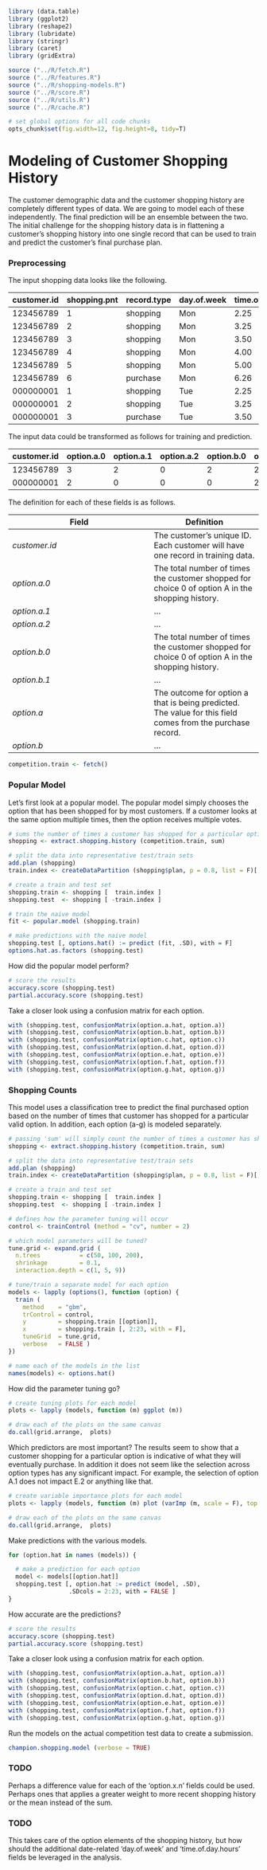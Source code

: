 ```r

library (data.table)
library (ggplot2)
library (reshape2)
library (lubridate)
library (stringr)
library (caret)
library (gridExtra)

source ("../R/fetch.R")
source ("../R/features.R")
source ("../R/shopping-models.R")
source ("../R/score.R")
source ("../R/utils.R")
source ("../R/cache.R")

# set global options for all code chunks
opts_chunk$set(fig.width=12, fig.height=8, tidy=T)
```

Modeling of Customer Shopping History
========================================================

The customer demographic data and the customer shopping history are completely different types of data.  We are going to model each of these independently.  The final prediction will be an ensemble between the two.  The initial challenge for the shopping history data is in flattening a customer's shopping history into one single record that can be used to train and predict the customer's final purchase plan.  

### Preprocessing

The input shopping data looks like the following.

| customer.id | shopping.pnt | record.type | day.of.week | time.of.day.hours | option.a | option.b | ... |
| ----------- | ------------ | ----------- | ----------- | ----------------- | -------- | -------- | ----|                                                 
| 123456789   | 1            | shopping    | Mon         | 2.25              | 0        | 1        |     |
| 123456789   | 2            | shopping    | Mon         | 3.25              | 0        | 1        |     |
| 123456789   | 3            | shopping    | Mon         | 3.50              | 1        | 2        |     |
| 123456789   | 4            | shopping    | Mon         | 4.00              | 1        | 2        |     |
| 123456789   | 5            | shopping    | Mon         | 5.00              | 0        | 2        |     |
| 123456789   | 6            | purchase    | Mon         | 6.26              | 0        | 2        |     |
| 000000001   | 1            | shopping    | Tue         | 2.25              | 0        | 1        |     |
| 000000001   | 2            | shopping    | Tue         | 3.25              | 0        | 1        |     |
| 000000001   | 3            | purchase    | Tue         | 3.50              | 1        | 2        |     |

The input data could be transformed as follows for training and prediction.

| customer.id | option.a.0 | option.a.1 | option.a.2 | option.b.0 | option.b.1 | option.a | option.b | ... | 
| ----------- | ---------- | ---------- | ---------- | ---------- | ---------- | -------- | -------- | --- |
| 123456789   | 3          | 2          | 0          | 2          | 2          | 0        | 2        |     |
| 000000001   | 2          | 0          | 0          | 0          | 2          | 1        | 2        |     |

The definition for each of these fields is as follows.

| Field         | Definition 
| ------------- | ---------- 
| *customer.id* | The customer's unique ID.  Each customer will have one record in training data.       
| *option.a.0*  | The total number of times the customer shopped for choice 0 of option A in the shopping history.
| *option.a.1*  | ...
| *option.a.2*  | ...
| *option.b.0*  | The total number of times the customer shopped for choice 0 of option A in the shopping history.
| *option.b.1*  | ...
| *option.a*    | The outcome for option a that is being predicted.  The value for this field comes from the purchase record.
| *option.b*    | ...

```r
competition.train <- fetch()
```

### Popular Model

Let's first look at a popular model.  The popular model simply chooses the option that has been shopped for by most
customers.  If a customer looks at the same option multiple times, then the option receives multiple votes.

```r

# sums the number of times a customer has shopped for a particular option (A0, A1, A2, ..., B0, B1, ...)
shopping <- extract.shopping.history (competition.train, sum)

# split the data into representative test/train sets
add.plan (shopping)
train.index <- createDataPartition (shopping$plan, p = 0.8, list = F)[,1]

# create a train and test set
shopping.train <- shopping [  train.index ]
shopping.test  <- shopping [ -train.index ]

# train the naive model
fit <- popular.model (shopping.train)

# make predictions with the naive model
shopping.test [, options.hat() := predict (fit, .SD), with = F]
options.hat.as.factors (shopping.test)

```

How did the popular model perform?

```r

# score the results
accuracy.score (shopping.test)
partial.accuracy.score (shopping.test)

```

Take a closer look using a confusion matrix for each option.

```r
with (shopping.test, confusionMatrix(option.a.hat, option.a))
with (shopping.test, confusionMatrix(option.b.hat, option.b))
with (shopping.test, confusionMatrix(option.c.hat, option.c))
with (shopping.test, confusionMatrix(option.d.hat, option.d))
with (shopping.test, confusionMatrix(option.e.hat, option.e))
with (shopping.test, confusionMatrix(option.f.hat, option.f))
with (shopping.test, confusionMatrix(option.g.hat, option.g))
```

### Shopping Counts

This model uses a classification tree to predict the final purchased option based on the number of times that customer has shopped for a particular valid option.  In addition, each option (a-g) is modeled separately.

```r

# passing 'sum' will simply count the number of times a customer has shopped for an option
shopping <- extract.shopping.history (competition.train, sum)

# split the data into representative test/train sets
add.plan (shopping)
train.index <- createDataPartition (shopping$plan, p = 0.8, list = F)[,1]

# create a train and test set
shopping.train <- shopping [  train.index ]
shopping.test  <- shopping [ -train.index ]

# defines how the parameter tuning will occur
control <- trainControl (method = "cv", number = 2)

# which model parameters will be tuned?
tune.grid <- expand.grid (
  n.trees           = c(50, 100, 200), 
  shrinkage         = 0.1,
  interaction.depth = c(1, 5, 9))

# tune/train a separate model for each option
models <- lapply (options(), function (option) {
  train (
    method    = "gbm", 
    trControl = control,
    y         = shopping.train [[option]],
    x         = shopping.train [, 2:23, with = F],
    tuneGrid  = tune.grid,
    verbose   = FALSE )
})

# name each of the models in the list
names(models) <- options.hat()

```

How did the parameter tuning go?

```r

# create tuning plots for each model
plots <- lapply (models, function (m) ggplot (m))

# draw each of the plots on the same canvas
do.call(grid.arrange,  plots)

```

Which predictors are most important?  The results seem to show that a customer shopping for a particular option is indicative of what they will eventually purchase.  In addition it does not seem like the selection across option types has any significant impact.  For example, the selection of option A.1 does not impact E.2 or anything like that.

```r

# create variable importance plots for each model
plots <- lapply (models, function (m) plot (varImp (m, scale = F), top = 10))

# draw each of the plots on the same canvas
do.call(grid.arrange,  plots)

```

Make predictions with the various models.

```r

for (option.hat in names (models)) {

  # make a prediction for each option
  model <- models[[option.hat]]
  shopping.test [, option.hat := predict (model, .SD), 
                 .SDcols = 2:23, with = FALSE ]
}
```

How accurate are the predictions?

```r

# score the results
accuracy.score (shopping.test)
partial.accuracy.score (shopping.test)

```

Take a closer look using a confusion matrix for each option.

```r

with (shopping.test, confusionMatrix(option.a.hat, option.a))
with (shopping.test, confusionMatrix(option.b.hat, option.b))
with (shopping.test, confusionMatrix(option.c.hat, option.c))
with (shopping.test, confusionMatrix(option.d.hat, option.d))
with (shopping.test, confusionMatrix(option.e.hat, option.e))
with (shopping.test, confusionMatrix(option.f.hat, option.f))
with (shopping.test, confusionMatrix(option.g.hat, option.g))
```

Run the models on the actual competition test data to create a submission.

```r
champion.shopping.model (verbose = TRUE)
```


### TODO

Perhaps a difference value for each of the 'option.x.n' fields could be used.  Perhaps ones that applies a greater weight to more recent shopping history or the mean instead of the sum.

### TODO 

This takes care of the option elements of the shopping history, but how should the additional date-related 'day.of.week' and 'time.of.day.hours' fields be leveraged in the analysis.






